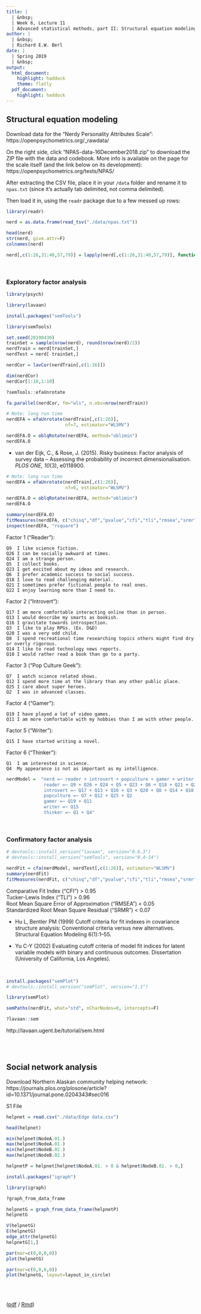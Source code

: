 ```yaml
---
title: |
  | &nbsp;
  | Week 6, Lecture 11
  | Advanced statistical methods, part II: Structural equation modeling, social network analysis, and geospatial analyses
author: |
  | &nbsp;
  | Richard E.W. Berl
date: |
  | Spring 2019
  | &nbsp;
output:
  html_document:
    highlight: haddock
    theme: flatly
  pdf_document:
    highlight: haddock
---
```


## Structural equation modeling

Download data for the "Nerdy Personality Attributes Scale": https://openpsychometrics.org/_rawdata/

On the right side, click "NPAS-data-16December2018.zip" to download the ZIP file with the data and codebook. More info is available on the page for the scale itself (and the link below on its development): https://openpsychometrics.org/tests/NPAS/

After extracting the CSV file, place it in your `/data` folder and rename it to `npas.txt` (since it's actually tab delimited, not comma delimited).

Then load it in, using the `readr` package due to a few messed up rows:

```r
library(readr)
```

```r
nerd = as.data.frame(read_tsv("./data/npas.txt"))
```

```r
head(nerd)
str(nerd, give.attr=F)
colnames(nerd)
```

```r
nerd[,c(1:26,31:40,57,79)] = lapply(nerd[,c(1:26,31:40,57,79)], function(x) ordered(x))
```

<br>

### Exploratory factor analysis

```r
library(psych)
```

```r
library(lavaan)
```

```r
install.packages("semTools")
```

```r
library(semTools)
```

```r
set.seed(20190430)
trainSet = sample(nrow(nerd), round(nrow(nerd)/2))
nerdTrain = nerd[trainSet,]
nerdTest = nerd[-trainSet,]
```

```r
nerdCor = lavCor(nerdTrain[,c(1:26)])
```

```r
dim(nerdCor)
nerdCor[1:10,1:10]
```

```r
?semTools::efaUnrotate
```

```r
fa.parallel(nerdCor, fm="wls", n.obs=nrow(nerdTrain))
```

```r
# Note: long run time
nerdEFA = efaUnrotate(nerdTrain[,c(1:26)],
                      nf=7, estimator="WLSMV")
```

```r
nerdEFA.O = oblqRotate(nerdEFA, method="oblimin")
nerdEFA.O
```

* van der Eijk, C., & Rose, J. (2015). Risky business: Factor analysis of survey data -- Assessing the probability of incorrect dimensionalisation. *PLOS ONE, 10*(3), e0118900.

```r
# Note: long run time
nerdEFA = efaUnrotate(nerdTrain[,c(1:26)],
                      nf=6, estimator="WLSMV")
```

```r
nerdEFA.O = oblqRotate(nerdEFA, method="oblimin")
nerdEFA.O
```

```r
summary(nerdEFA.O)
fitMeasures(nerdEFA, c("chisq","df","pvalue","cfi","tli","rmsea","srmr"))
inspect(nerdEFA, "rsquare")
```

Factor 1 ("Reader"):  
```
Q9	I like science fiction.
Q26	I can be socially awkward at times.
Q24	I am a strange person.
Q5	I collect books.
Q23	I get excited about my ideas and research.
Q6	I prefer academic success to social success.
Q18	I love to read challenging material.
Q21	I sometimes prefer fictional people to real ones.
Q22	I enjoy learning more than I need to.
```

Factor 2 ("Introvert"):  
```
Q17	I am more comfortable interacting online than in person.
Q13	I would describe my smarts as bookish.
Q16	I gravitate towards introspection.
Q3	I like to play RPGs. (Ex. D&D)
Q20	I was a very odd child.
Q8	I spend recreational time researching topics others might find dry or overly rigorous.
Q14	I like to read technology news reports.
Q10	I would rather read a book than go to a party.
```

Factor 3 ("Pop Culture Geek"):  
```
Q7	I watch science related shows.
Q12	I spend more time at the library than any other public place.
Q25	I care about super heroes.
Q2	I was in advanced classes.
```

Factor 4 ("Gamer"):  
```
Q19	I have played a lot of video games.
Q11	I am more comfortable with my hobbies than I am with other people.
```

Factor 5 ("Writer"):  
```
Q15	I have started writing a novel.
```

Factor 6 ("Thinker"):  
```
Q1	I am interested in science.
Q4	My appearance is not as important as my intelligence.
```

```r
nerdModel =  "nerd =~ reader + introvert + popculture + gamer + writer + thinker
              reader =~ Q9 + Q26 + Q24 + Q5 + Q23 + Q6 + Q18 + Q21 + Q22
              introvert =~ Q17 + Q13 + Q16 + Q3 + Q20 + Q8 + Q14 + Q10
              popculture =~ Q7 + Q12 + Q25 + Q2
              gamer =~ Q19 + Q11
              writer =~ Q15
              thinker =~ Q1 + Q4"
```

<br>

### Confirmatory factor analysis

```r
# devtools::install_version("lavaan", version="0.6.3")
# devtools::install_version("semTools", version="0.4-14")
```


```r
nerdFit = cfa(nerdModel, nerdTest[,c(1:26)], estimator="WLSMV")
summary(nerdFit)
fitMeasures(nerdFit, c("chisq","df","pvalue","cfi","tli","rmsea","srmr"))
```

Comparative Fit Index (“CFI”) > 0.95  
Tucker-Lewis Index (“TLI”) > 0.96  
Root Mean Square Error of Approximation (“RMSEA”) < 0.05  
Standardized Root Mean Square Residual (“SRMR”) < 0.07  

* Hu L, Bentler PM (1999) Cutoff criteria for fit indexes in covariance structure analysis: Conventional criteria versus new alternatives. Structural Equation Modeling 6(1):1–55.  

* Yu C-Y (2002) Evaluating cutoff criteria of model fit indices for latent variable models with binary and continuous outcomes. Dissertation (University of California, Los Angeles).  

<br>

```r
install.packages("semPlot")
# devtools::install_version("semPlot", version="1.1")
```

```r
library(semPlot)
```

```r
semPaths(nerdFit, what="std", nCharNodes=0, intercepts=F)
```


```r
?lavaan::sem
```

http://lavaan.ugent.be/tutorial/sem.html

<br><br>

## Social network analysis

Download Northern Alaskan community helping network: https://journals.plos.org/plosone/article?id=10.1371/journal.pone.0204343#sec016

S1 File

```r
helpnet = read.csv("./data/Edge data.csv")
```

```r
head(helpnet)
```

```r
min(helpnet$NodeA.01.)
max(helpnet$NodeA.01.)
min(helpnet$NodeB.02.)
max(helpnet$NodeB.02.)
```

```r
helpnetP = helpnet[helpnet$NodeA.01. > 0 & helpnet$NodeB.02. > 0,]
```


```r
install.packages("igraph")
```

```r
library(igraph)
```

```r
?graph_from_data_frame
```

```r
helpnetG = graph_from_data_frame(helpnetP)
helpnetG
```

```r
V(helpnetG)
E(helpnetG)
edge_attr(helpnetG)
helpnetG[1,]
```

```r
par(mar=c(0,0,0,0))
plot(helpnetG)
```

```r
par(mar=c(0,0,0,0))
plot(helpnetG, layout=layout_in_circle)
```




<br><br>


([pdf](./lecture11.pdf) / [Rmd](./lecture11.Rmd))

<div class="tocify-extend-page" data-unique="tocify-extend-page" style="height: 0;"></div>